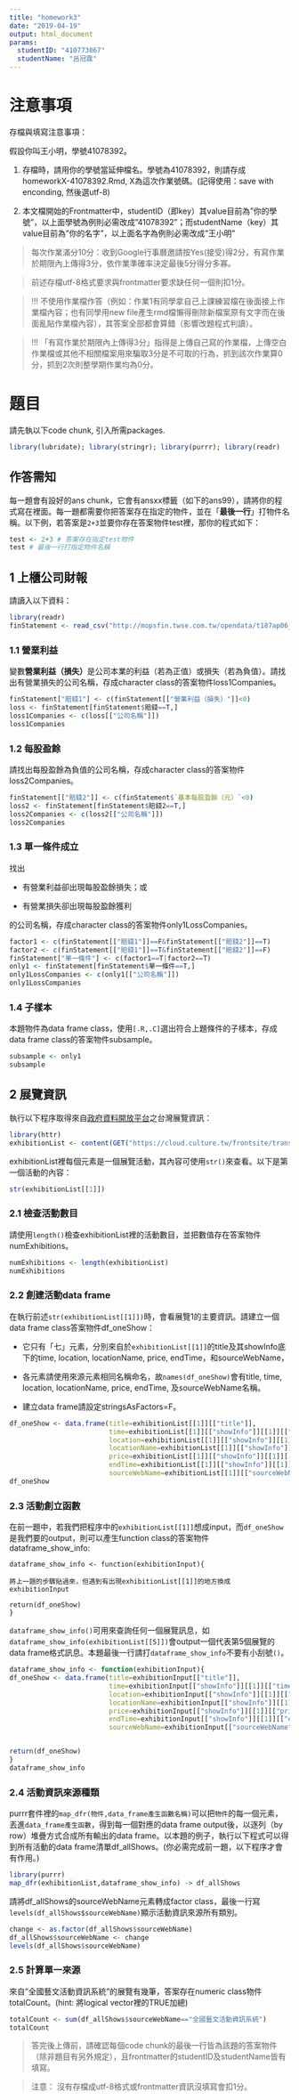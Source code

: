 ```yaml
---
title: "homework3"
date: "2019-04-19"
output: html_document
params:
  studentID: "410773067"
  studentName: "呂冠霆"
---
```

# 注意事項

存檔與填寫注意事項：

假設你叫王小明，學號41078392。

  1. 存檔時，請用你的學號當延伸檔名。學號為41078392，則請存成homeworkX-41078392.Rmd, X為這次作業號碼。(記得使用：save with enconding, 然後選utf-8)

  2. 本文檔開始的Frontmatter中，studentID（即key）其value目前為"你的學號"，以上面學號為例則必需改成"41078392"；而studentName（key）其value目前為"你的名字"，以上面名字為例則必需改成"王小明"
  
> 每次作業滿分10分：收到Google行事曆邀請按Yes(接受)得2分，有寫作業於期限內上傳得3分，依作業準確率決定最後5分得分多寡。

> 前述存檔utf-8格式要求與frontmatter要求缺任何一個則扣1分。

> !!! 不使用作業檔作答（例如：作業1有同學拿自己上課練習檔在後面接上作業檔內容；也有同學用new file產生rmd檔懶得刪除新檔案原有文字而在後面亂貼作業檔內容），其答案全部都會算錯（影響改題程式判讀）。

> !!! 「有寫作業於期限內上傳得3分」指得是上傳自己寫的作業檔，上傳空白作業檔或其他不相關檔案用來騙取3分是不可取的行為，抓到該次作業算0分，抓到2次則整學期作業均為0分。

# 題目

請先執以下code chunk, 引入所需packages. 
```r
library(lubridate); library(stringr); library(purrr); library(readr)
```

## 作答需知
每一題會有設好的ans chunk，它會有ansxx標籤（如下的ans99），請將你的程式寫在裡面。每一題都需要你把答案存在指定的物件，並在「**最後一行**」打物件名稱。以下例，若答案是`2+3`並要你存在答案物件test裡，那你的程式如下：
```r
test <- 2+3 # 答案存在指定test物件
test # 最後一行打指定物件名稱
```

## 1 上櫃公司財報
請讀入以下資料：
```r
library(readr)
finStatement <- read_csv("http://mopsfin.twse.com.tw/opendata/t187ap06_O_ci.csv")
```

### 1.1 營業利益
變數**營業利益（損失）**是公司本業的利益（若為正值）或損失（若為負值）。請找出有營業損失的公司名稱，存成character class的答案物件loss1Companies。
```r
finStatement["賠錢1"] <- c(finStatement[["營業利益（損失）"]]<0)
loss <- finStatement[finStatement$賠錢==T,]
loss1Companies <- c(loss[["公司名稱"]])
loss1Companies
```

### 1.2 每股盈餘
請找出每股盈餘為負值的公司名稱，存成character class的答案物件loss2Companies。
```r
finStatement[["賠錢2"]] <- c(finStatement$`基本每股盈餘（元）`<0)
loss2 <- finStatement[finStatement$賠錢2==T,]
loss2Companies <- c(loss2[["公司名稱"]])
loss2Companies
```

### 1.3 單一條件成立

找出

  * 有營業利益卻出現每股盈餘損失；或
  
  * 有營業損失卻出現每股盈餘獲利
  
的公司名稱，存成character class的答案物件only1LossCompanies。

```r
factor1 <- c(finStatement[["賠錢1"]]==F&finStatement[["賠錢2"]]==T)
factor2 <- c(finStatement[["賠錢1"]]==T&finStatement[["賠錢2"]]==F)
finStatement["單一條件"] <- c(factor1==T|factor2==T)
only1 <- finStatement[finStatement$單一條件==T,]
only1LossCompanies <- c(only1[["公司名稱"]])
only1LossCompanies
```

### 1.4 子樣本
本題物件為data frame class，使用`[.R,.C]`選出符合上題條件的子樣本，存成data frame class的答案物件subsample。
```r
subsample <- only1
subsample
```

## 2 展覽資訊

執行以下程序取得來自[政府資料開放平台](https://data.gov.tw/dataset/6012)之台灣展覽資訊：
```r
library(httr)
exhibitionList <- content(GET("https://cloud.culture.tw/frontsite/trans/SearchShowAction.do?method=doFindTypeJ&category=6"))
```
exhibitionList裡每個元素是一個展覽活動，其內容可使用`str()`來查看。以下是第一個活動的內容：
```r
str(exhibitionList[[1]])
```

### 2.1 檢查活動數目

請使用`length()`檢查exhibitionList裡的活動數目，並把數值存在答案物件numExhibitions。
```r
numExhibitions <- length(exhibitionList)
numExhibitions
```

### 2.2 創建活動data frame

在執行前述`str(exhibitionList[[1]])`時，會看展覽1的主要資訊。請建立一個data frame class答案物件df_oneShow：

  * 它只有「七」元素，分別來自於`exhibitionList[[1]]`的title及其showInfo底下的time, location, locationName, price, endTime，和sourceWebName，
  
  * 各元素請使用來源元素相同名稱命名，故`names(df_oneShow)`會有title, time, location, locationName, price, endTime, 及sourceWebName名稱。
  
  * 建立data frame請設定stringsAsFactors=F。


```r
df_oneShow <- data.frame(title=exhibitionList[[1]][["title"]],
                         time=exhibitionList[[1]][["showInfo"]][[1]][["time"]],
                         location=exhibitionList[[1]][["showInfo"]][[1]][["location"]],
                         locationName=exhibitionList[[1]][["showInfo"]][[1]][["locationName"]],
                         price=exhibitionList[[1]][["showInfo"]][[1]][["price"]],
                         endTime=exhibitionList[[1]][["showInfo"]][[1]][["endTime"]],
                         sourceWebName=exhibitionList[[1]][["sourceWebName"]])
df_oneShow
```

### 2.3 活動創立函數
在前一題中，若我們把程序中的`exhibitionList[[1]]`想成input，而`df_oneShow`是我們要的output，則可以產生function class的答案物件dataframe_show_info:
```
dataframe_show_info <- function(exhibitionInput){

將上一題的步驟貼過來，但遇到有出現exhibitionList[[1]]的地方換成exhibitionInput

return(df_oneShow)
}
```
`dataframe_show_info()`可用來查詢任何一個展覽訊息，如`dataframe_show_info(exhibitionList[[5]])`會output一個代表第5個展覽的data frame格式訊息。本題最後一行請打`dataframe_show_info`不要有小刮號`()`。

```r
dataframe_show_info <- function(exhibitionInput){
df_oneShow <- data.frame(title=exhibitionInput[["title"]],
                         time=exhibitionInput[["showInfo"]][[1]][["time"]],
                         location=exhibitionInput[["showInfo"]][[1]][["location"]],
                         locationName=exhibitionInput[["showInfo"]][[1]][["locationName"]],
                         price=exhibitionInput[["showInfo"]][[1]][["price"]],
                         endTime=exhibitionInput[["showInfo"]][[1]][["endTime"]],
                         sourceWebName=exhibitionInput[["sourceWebName"]])


return(df_oneShow)
}
dataframe_show_info
```

### 2.4 活動資訊來源種類

purrr套件裡的`map_dfr(物件,data_frame產生函數名稱)`可以把`物件`的每一個元素，丟進`data_frame產生函數`，得到每一個對應的data frame output後，以逐列（by row）堆疊方式合成所有輸出的data frame。以本題的例子，執行以下程式可以得到所有活動的data frame清單df_allShows。(你必需完成前一題，以下程序才會有作用。)
```r
library(purrr)
map_dfr(exhibitionList,dataframe_show_info) -> df_allShows
```

請將df_allShows的sourceWebName元素轉成factor class，最後一行寫`levels(df_allShows$sourceWebName)`顯示活動資訊來源所有類別。

```r
change <- as.factor(df_allShows$sourceWebName)
df_allShows$sourceWebName <- change
levels(df_allShows$sourceWebName)
```

### 2.5 計算單一來源
來自"全國藝文活動資訊系統"的展覽有幾筆，答案存在numeric class物件totalCount。(hint: 將logical vector裡的TRUE加總)

```r
totalCount <- sum(df_allShows$sourceWebName=="全國藝文活動資訊系統")
totalCount
```


> 答完後上傳前，請確認每個code chunk的最後一行皆為該題的答案物件（除非題目有另外規定），且frontmatter的studentID及studentName皆有填寫。

> 注意： 沒有存檔成utf-8格式或frontmatter資訊沒填寫會扣1分。
